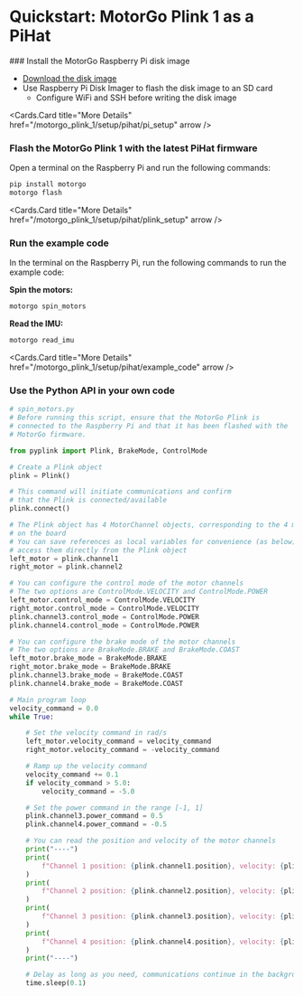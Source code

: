 
# Quickstart: MotorGo Plink 1 as a PiHat

<Steps>
### Install the MotorGo Raspberry Pi disk image

* [Download the disk image](/broken_link)
* Use Raspberry Pi Disk Imager to flash the disk image to an SD card
    * Configure WiFi and SSH before writing the disk image

<Cards.Card
    title="More Details"
    href="/motorgo_plink_1/setup/pihat/pi_setup"
    arrow
  />

### Flash the MotorGo Plink 1 with the latest PiHat firmware
Open a terminal on the Raspberry Pi and run the following commands:
```bash filename="bash"
pip install motorgo
motorgo flash
```


<Cards.Card
    title="More Details"
    href="/motorgo_plink_1/setup/pihat/plink_setup"
    arrow
  />

### Run the example code
In the terminal on the Raspberry Pi, run the following commands to run the example code:

**Spin the motors:**
```bash filename="bash"
motorgo spin_motors
```

**Read the IMU:**
```bash filename="bash"
motorgo read_imu
```

<Cards.Card
    title="More Details"
    href="/motorgo_plink_1/setup/pihat/example_code"
    arrow
  />

### Use the Python API in your own code
```python filename="python"
# spin_motors.py
# Before running this script, ensure that the MotorGo Plink is
# connected to the Raspberry Pi and that it has been flashed with the
# MotorGo firmware.

from pyplink import Plink, BrakeMode, ControlMode

# Create a Plink object
plink = Plink()

# This command will initiate communications and confirm
# that the Plink is connected/available
plink.connect()

# The Plink object has 4 MotorChannel objects, corresponding to the 4 motor channels
# on the board
# You can save references as local variables for convenience (as below) or
# access them directly from the Plink object
left_motor = plink.channel1
right_motor = plink.channel2

# You can configure the control mode of the motor channels
# The two options are ControlMode.VELOCITY and ControlMode.POWER
left_motor.control_mode = ControlMode.VELOCITY
right_motor.control_mode = ControlMode.VELOCITY
plink.channel3.control_mode = ControlMode.POWER
plink.channel4.control_mode = ControlMode.POWER

# You can configure the brake mode of the motor channels
# The two options are BrakeMode.BRAKE and BrakeMode.COAST
left_motor.brake_mode = BrakeMode.BRAKE
right_motor.brake_mode = BrakeMode.BRAKE
plink.channel3.brake_mode = BrakeMode.COAST
plink.channel4.brake_mode = BrakeMode.COAST

# Main program loop
velocity_command = 0.0
while True:

    # Set the velocity command in rad/s
    left_motor.velocity_command = velocity_command
    right_motor.velocity_command = -velocity_command

    # Ramp up the velocity command
    velocity_command += 0.1
    if velocity_command > 5.0:
        velocity_command = -5.0

    # Set the power command in the range [-1, 1]
    plink.channel3.power_command = 0.5
    plink.channel4.power_command = -0.5

    # You can read the position and velocity of the motor channels
    print("----")
    print(
        f"Channel 1 position: {plink.channel1.position}, velocity: {plink.channel1.velocity}"
    )
    print(
        f"Channel 2 position: {plink.channel2.position}, velocity: {plink.channel2.velocity}"
    )
    print(
        f"Channel 3 position: {plink.channel3.position}, velocity: {plink.channel3.velocity}"
    )
    print(
        f"Channel 4 position: {plink.channel4.position}, velocity: {plink.channel4.velocity}"
    )
    print("----")

    # Delay as long as you need, communications continue in the background
    time.sleep(0.1)

```

</Steps>
